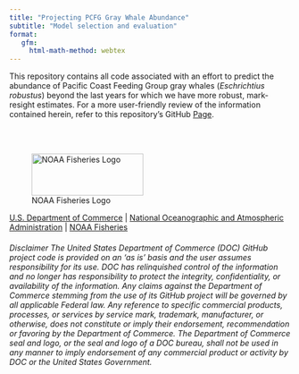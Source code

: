 ```yaml
---
title: "Projecting PCFG Gray Whale Abundance"
subtitle: "Model selection and evaluation"
format: 
   gfm:
     html-math-method: webtex
---
```


This repository contains all code associated with an effort to predict the abundance of Pacific Coast Feeding Group gray whales (*Eschrichtius robustus*) beyond the last years for which we have more robust, mark-resight estimates. For a more user-friendly review of the information contained herein, refer to this repository's GitHub [Page](https://pmahoney-noaa.github.io/noaa-pcfg-pop-ssm).

\
\

![NOAA Fisheries Logo](https://raw.githubusercontent.com/nmfs-fish-tools/nmfspalette/main/man/figures/noaa-fisheries-rgb-2line-horizontal-small.png){alt="NOAA Fisheries Logo" width="200" style="height: 75px !important;"}

[U.S. Department of Commerce](https://www.commerce.gov/) \| [National Oceanographic and Atmospheric Administration](https://www.noaa.gov) \| [NOAA Fisheries](https://www.fisheries.noaa.gov/)

###### Disclaimer The United States Department of Commerce (DOC) GitHub project code is provided on an ‘as is’ basis and the user assumes responsibility for its use. DOC has relinquished control of the information and no longer has responsibility to protect the integrity, confidentiality, or availability of the information. Any claims against the Department of Commerce stemming from the use of its GitHub project will be governed by all applicable Federal law. Any reference to specific commercial products, processes, or services by service mark, trademark, manufacturer, or otherwise, does not constitute or imply their endorsement, recommendation or favoring by the Department of Commerce. The Department of Commerce seal and logo, or the seal and logo of a DOC bureau, shall not be used in any manner to imply endorsement of any commercial product or activity by DOC or the United States Government.
